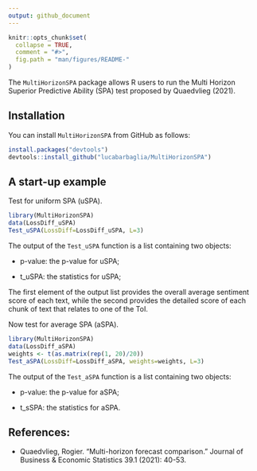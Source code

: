 ```yaml
---
output: github_document
---
```


<!-- README.md is generated from README.Rmd. Please edit that file -->

```r
knitr::opts_chunk$set(
  collapse = TRUE,
  comment = "#>",
  fig.path = "man/figures/README-"
)
```


The `MultiHorizonSPA` package allows R users to run the Multi Horizon Superior Predictive Ability (SPA) test proposed by Quaedvlieg (2021).

## Installation

You can install `MultiHorizonSPA` from GitHub as follows:

```r
install.packages("devtools")
devtools::install_github("lucabarbaglia/MultiHorizonSPA")
```


## A start-up example

Test for uniform SPA (uSPA).

```r
library(MultiHorizonSPA)
data(LossDiff_uSPA)
Test_uSPA(LossDiff=LossDiff_uSPA, L=3)
```

The output of the  `Test_uSPA` function is a list containing two objects:

- p-value: the p-value for uSPA;

- t_uSPA: the statistics for uSPA;

The first element of the output list provides the overall average sentiment score of each text, while the second provides the detailed score of each chunk of text that relates to one of the ToI.


Now test for average SPA (aSPA).

```r
library(MultiHorizonSPA)
data(LossDiff_aSPA)
weights <- t(as.matrix(rep(1, 20)/20))
Test_aSPA(LossDiff=LossDiff_aSPA, weights=weights, L=3)
```

The output of the  `Test_aSPA` function is a list containing two objects:

- p-value: the p-value for aSPA;

- t_sSPA: the statistics for aSPA.


## References:

* Quaedvlieg, Rogier. "Multi-horizon forecast comparison." Journal of Business & Economic Statistics 39.1 (2021): 40-53.



